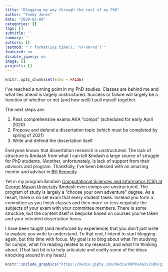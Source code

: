 ```yaml
---
title: "Blogging my way through the rest of my PhD"
author: "Tommy Jones"
date: "2020-02-08"
categories: []
tags: []
subtitle: ''
summary: ''
authors: []
lastmod: "`r format(Sys.time(), '%Y-%m-%d')`"
featured: no
disable_jquery: no
image: []
projects: []
---
```


```r
knitr::opts_chunk$set(echo = FALSE)
```

I've reached a turning point in my PhD studies. 
Classes are behind me and what lies ahead is largely unstructured. Success or failure will largely be a function of whether or not (and how well) I pull myself together. 

The next steps are:

1. Pass comprehensive exams AKA "comps" (scheduled for early April 2020)
2. Propose and defend a dissertation topic (which must be completed by spring of 2021)
3. Write and defend the dissertation itself

Everyone knows that dissertation research is unstructured. 
The lack of structure is &mdash from what I can tell &mdash a large source of struggle for PhD students. 
(Another, unfortunately, is lack of support from their advisors and program. 
Thankfully, I've been blessed with an amazing mentor and advisor in [Bill Kennedy](https://cos.gmu.edu/cds/faculty-profile-william-kennedy/.)

Yet in my program &mdash [Computational Sciences and Informatics (CSI) at George Mason University](https://cos.gmu.edu/cds/phd-in-computational-sciences-and-informatics/) &mdash even comps are unstructured.
The program of study is largely a "choose your own adventure" degree. 
As a result, there is no set exam that every student takes. Instead you form a committee as you finish classes and then more-or-less negotiate the subjects of your exam with your committee members. 
There is some structure, but the content itself is bespoke based on courses you've taken and your intended dissertation focus.

I have been taught (and reinforced by experience) that you don't just write to explain; you write to understand.
To that end, I intend to start blogging again, but this time with focus.
My goal is to blog about what I'm studying for comps, what I'm reading related to my research, and what I'm thinking about.
(That last bit is to help articulate and codify some of the ideas knocking around in my head.)

```r
knitr::include_graphics("https://media.giphy.com/media/WOYKaXG2xJsBO/giphy.gif")
```
